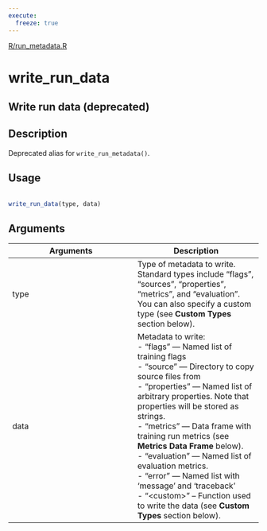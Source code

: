 ```yaml
---
execute:
  freeze: true
---
```


[R/run_metadata.R](https://github.com/rstudio/tfruns//blob/main/R/run_metadata.R#L138) 

# write_run_data

## Write run data (deprecated)

## Description
 Deprecated alias for `write_run_metadata()`. 


## Usage
```r
 
write_run_data(type, data) 
```

## Arguments
|Arguments|Description|
|---|---|
| type | Type of metadata to write. Standard types include "flags", "sources", "properties", "metrics", and "evaluation". You can also specify a custom type (see **Custom Types** section below). |
| data | Metadata to write:  <br>- "flags" --- Named list of training flags <br>- "source" --- Directory to copy source files from <br>- "properties" --- Named list of arbitrary properties. Note that properties will be stored as strings. <br>- "metrics" --- Data frame with training run metrics (see **Metrics Data Frame** below). <br>- "evaluation" --- Named list of evaluation metrics. <br>- "error" --- Named list with 'message' and 'traceback' <br>- "\<custom\>" -- Function used to write the data (see **Custom Types** section below).  |







